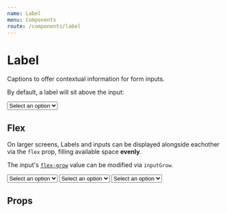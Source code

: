 ```yaml
---
name: Label
menu: Components
route: /components/label
---
```



# Label

Captions to offer contextual information for form inputs.

By default, a label will sit above the input:

<Playground>
  <Label text="Hi I'm a label">
    <Select>
      <option value="">Select an option</option>
      <option value="never-gonna">Never gonna</option>
      <option value="give-you-up">give you up</option>
      <option value="let-you-down">let you down</option>
    </Select>
  </Label>
</Playground>

## Flex

On larger screens, Labels and inputs can be displayed alongside eachother via the `flex` prop, filling available space **evenly**.

The input's [`flex-grow`](https://developer.mozilla.org/en-US/docs/Web/CSS/flex-grow) value can be modified via `inputGrow`.

<Playground>
  <Label flex text="Hi I'm a label">
    <Select>
      <option value="">Select an option</option>
      <option value="never-gonna">Never gonna</option>
      <option value="give-you-up">give you up</option>
      <option value="let-you-down">let you down</option>
    </Select>
  </Label>

<Label flex inputGrow="2" text="Hi I'm a label">
  <Select>
    <option value="">Select an option</option>
    <option value="never-gonna">Never gonna</option>
    <option value="give-you-up">give you up</option>
    <option value="let-you-down">let you down</option>
  </Select>
</Label>

  <Label flex inputGrow="3" text="Hi I'm a label">
    <Select>
      <option value="">Select an option</option>
      <option value="never-gonna">Never gonna</option>
      <option value="give-you-up">give you up</option>
      <option value="let-you-down">let you down</option>
    </Select>
  </Label>
</Playground>

## Props

<PropsTable of={Label} />
